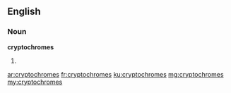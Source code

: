 ==English==

===Noun===
'''cryptochromes'''

# {{plural of|cryptochrome}}

[[ar:cryptochromes]]
[[fr:cryptochromes]]
[[ku:cryptochromes]]
[[mg:cryptochromes]]
[[my:cryptochromes]]
